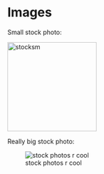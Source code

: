 # Images

Small stock photo:

<img src="img/stock.jpg" alt="stocksm" width="200"/>

Really big stock photo:

![stock photos r cool](img/stock.jpg)


